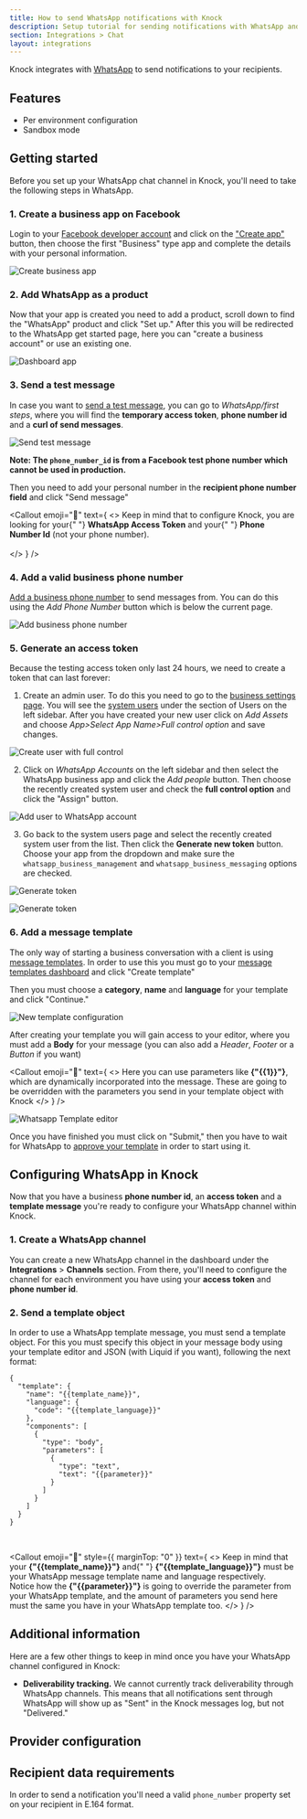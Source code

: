 ```yaml
---
title: How to send WhatsApp notifications with Knock
description: Setup tutorial for sending notifications with WhatsApp and Knock.
section: Integrations > Chat
layout: integrations
---
```


Knock integrates with [WhatsApp](https://www.whatsapp.com/) to send notifications to your recipients.

## Features

- Per environment configuration
- Sandbox mode

## Getting started

Before you set up your WhatsApp chat channel in Knock, you'll need to take the following steps in WhatsApp.

### 1. Create a business app on Facebook

Login to your [Facebook developer account](https://developers.facebook.com/) and click on the ["Create app"](https://developers.facebook.com/apps/create/) button,
then choose the first "Business" type app and complete the details with your personal information.

<Image
  src="/images/integrations/chat/whatsapp/create_business_app.jpg"
  width={2060}
  height={1418}
  className="rounded-md mx-auto border border-gray-200"
  alt="Create business app"
/>

### 2. Add WhatsApp as a product

Now that your app is created you need to add a product, scroll down to find the "WhatsApp" product and click "Set up."
After this you will be redirected to the WhatsApp get started page, here you can "create a business account" or use an existing one.

<Image
  src="/images/integrations/chat/whatsapp/app_dashboard.jpg"
  width={2724}
  height={1064}
  className="rounded-md mx-auto border border-gray-200"
  alt="Dashboard app"
/>

### 3. Send a test message

In case you want to [send a test message](https://developers.facebook.com/docs/whatsapp/cloud-api/get-started/#sent-test-message), you can go to _WhatsApp/first steps_, where you will find the **temporary access token**, **phone number id** and a **curl of send messages**.

<Image
  src="/images/integrations/chat/whatsapp/first_steps.jpg"
  width={1768}
  height={1348}
  className="rounded-md mx-auto border border-gray-200"
  alt="Send test message"
/>

**Note: The `phone_number_id` is from a Facebook test phone number which cannot be used in production.**

Then you need to add your personal number in the **recipient phone number field** and click "Send message"

<Callout
  emoji="🔦"
  text={
    <>
      Keep in mind that to configure Knock, you are looking for your{" "}
      <strong>WhatsApp Access Token</strong> and your{" "}
      <strong>Phone Number Id</strong> (not your phone number). <br></br>
    </>
  }
/>

### 4. Add a valid business phone number

[Add a business phone number](https://developers.facebook.com/docs/whatsapp/cloud-api/get-started/add-a-phone-number)
to send messages from. You can do this using the _Add Phone Number_ button which is below
the current page.

<Image
  src="/images/integrations/chat/whatsapp/add_business_phone_number.jpg"
  width={1710}
  height={1308}
  className="rounded-md mx-auto border border-gray-200"
  alt="Add business phone number"
/>

### 5. Generate an access token

Because the testing access token only last 24 hours, we need to create a token that can last forever:

1. Create an admin user. To do this you need to go to the [business settings page](https://business.facebook.com/settings).
   You will see the [system users](https://business.facebook.com/settings) under the section of Users on the left sidebar.
   After you have created your new user click on _Add Assets_ and choose _App>Select App Name>Full control option_ and save changes.

<Image
  src="/images/integrations/chat/whatsapp/whatsapp-creation-user-1.jpg"
  width={2026}
  height={1526}
  className="rounded-md mx-auto border border-gray-200"
  alt="Create user with full control"
/>

2. Click on _WhatsApp Accounts_ on the left sidebar and then select the WhatsApp business app and click the _Add people_ button.
   Then choose the recently created system user and check the **full control option** and click the "Assign" button.

<Image
  src="/images/integrations/chat/whatsapp/whatsapp-creation-user-2.jpg"
  width={1680}
  height={1268}
  className="rounded-md mx-auto border border-gray-200"
  alt="Add user to WhatsApp account"
/>

3. Go back to the system users page and select the recently created system user from the list. Then click the **Generate new token** button.
   Choose your app from the dropdown and make sure the `whatsapp_business_management` and `whatsapp_business_messaging` options are checked.

<Image
  src="/images/integrations/chat/whatsapp/whatsapp-creation-user-3.jpg"
  width={1680}
  height={1268}
  className="rounded-md mx-auto border border-gray-200"
  alt="Generate token"
/>

<Image
  src="/images/integrations/chat/whatsapp/whatsapp-creation-user-4.jpg"
  width={1676}
  height={1526}
  className="rounded-md mx-auto border border-gray-200"
  alt="Generate token"
/>

### 6. Add a message template

The only way of starting a business conversation with a client is using [message templates](https://developers.facebook.com/docs/whatsapp/api/messages/message-templates/).
In order to use this you must go to your [message templates dashboard](https://business.facebook.com/wa/manage/message-templates/) and click "Create template"

Then you must choose a **category**, **name** and **language** for your template and click "Continue."

<Image
  src="/images/integrations/chat/whatsapp/new_template_configuration.jpg"
  width={1648}
  height={1250}
  className="rounded-md mx-auto border border-gray-200"
  alt="New template configuration"
/>

After creating your template you will gain access to your editor, where you must add a **Body** for your message (you can also add a _Header_, _Footer_ or a _Button_ if you want)

<Callout
  emoji="🔦"
  text={
    <>
      Here you can use parameters like <strong>{"{{1}}"}</strong>, which are
      dynamically incorporated into the message. These are going to be
      overridden with the parameters you send in your template object with Knock
    </>
  }
/>

<Image
  src="/images/integrations/chat/whatsapp/whatsapp_template_editor.jpg"
  width={2364}
  height={1294}
  className="rounded-md mx-auto border border-gray-200"
  alt="Whatsapp Template editor"
/>

Once you have finished you must click on "Submit," then you have to wait for WhatsApp to [approve your template](https://developers.facebook.com/docs/whatsapp/message-templates/guidelines/) in order to start using it.

## Configuring WhatsApp in Knock

Now that you have a business **phone number id**, an **access token** and a **template message** you're ready to configure your WhatsApp channel within Knock.

### 1. Create a WhatsApp channel

You can create a new WhatsApp channel in the dashboard under the **Integrations** > **Channels** section. From there, you'll need to configure the channel for each environment you have
using your **access token** and **phone number id**.

### 2. Send a template object

In order to use a WhatsApp template message, you must send a template object.
For this you must specify this object in your message body using your template editor and JSON (with Liquid if you want), following the next format:

```
{
  "template": {
    "name": "{{template_name}}",
    "language": {
      "code": "{{template_language}}"
    },
    "components": [
      {
        "type": "body",
        "parameters": [
          {
            "type": "text",
            "text": "{{parameter}}"
          }
        ]
      }
    ]
  }
}
```

<br />

<Callout
  emoji="🔦"
  style={{ marginTop: "0" }}
  text={
    <>
      Keep in mind that your <strong>{"{{template_name}}"}</strong> and{" "}
      <strong>{"{{template_language}}"}</strong> must be your WhatsApp message
      template name and language respectively.
      <br />
      Notice how the <strong> {"{{parameter}}"}</strong> is going to override
      the parameter from your WhatsApp template, and the amount of parameters
      you send here must the same you have in your WhatsApp template too.
    </>
  }
/>

## Additional information

Here are a few other things to keep in mind once you have your WhatsApp channel configured in Knock:

- **Deliverability tracking.** We cannot currently track deliverability through WhatsApp channels. This means that all notifications sent through WhatsApp will show up as "Sent" in the Knock messages log, but not "Delivered."

## Provider configuration

<Attributes>
  <Attribute
    name="Authentication token"
    type="string*"
    description="The authentication token from your WhatsApp app"
  />
  <Attribute
    name="Phone Number ID"
    type="string*"
    description="The phone number ID associated with your business phone number"
  />
</Attributes>

## Recipient data requirements

In order to send a notification you'll need a valid `phone_number` property set on your recipient in E.164 format.
